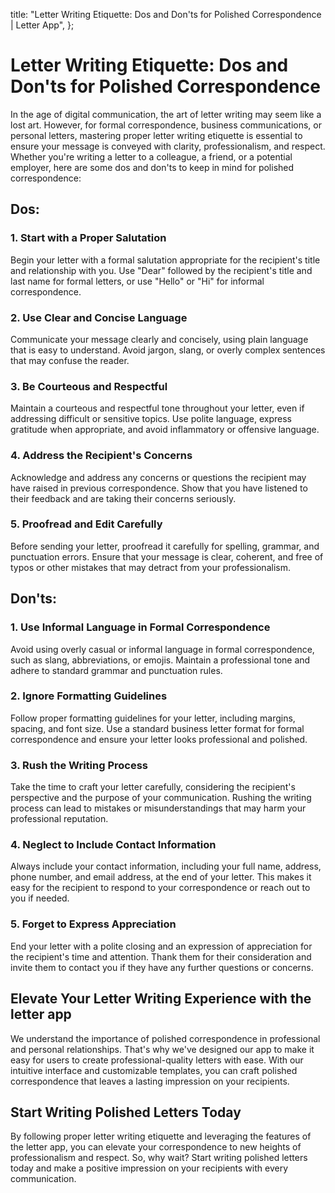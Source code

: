 
  title: "Letter Writing Etiquette: Dos and Don'ts for Polished Correspondence | Letter App",
};

# Letter Writing Etiquette: Dos and Don'ts for Polished Correspondence

<MdxImage src="/blog/letter-writing-etiquette.jpg" alt="Letter Writing Etiquette: Dos and Don'ts for Polished Correspondence" width={800} height={700} />

In the age of digital communication, the art of letter writing may seem like a lost art. However, for formal correspondence, business communications, or personal letters, mastering proper letter writing etiquette is essential to ensure your message is conveyed with clarity, professionalism, and respect. Whether you're writing a letter to a colleague, a friend, or a potential employer, here are some dos and don'ts to keep in mind for polished correspondence:

## Dos:

### 1. Start with a Proper Salutation

Begin your letter with a formal salutation appropriate for the recipient's title and relationship with you. Use "Dear" followed by the recipient's title and last name for formal letters, or use "Hello" or "Hi" for informal correspondence.

### 2. Use Clear and Concise Language

Communicate your message clearly and concisely, using plain language that is easy to understand. Avoid jargon, slang, or overly complex sentences that may confuse the reader.

### 3. Be Courteous and Respectful

Maintain a courteous and respectful tone throughout your letter, even if addressing difficult or sensitive topics. Use polite language, express gratitude when appropriate, and avoid inflammatory or offensive language.

### 4. Address the Recipient's Concerns

Acknowledge and address any concerns or questions the recipient may have raised in previous correspondence. Show that you have listened to their feedback and are taking their concerns seriously.

### 5. Proofread and Edit Carefully

Before sending your letter, proofread it carefully for spelling, grammar, and punctuation errors. Ensure that your message is clear, coherent, and free of typos or other mistakes that may detract from your professionalism.

## Don'ts:

### 1. Use Informal Language in Formal Correspondence

Avoid using overly casual or informal language in formal correspondence, such as slang, abbreviations, or emojis. Maintain a professional tone and adhere to standard grammar and punctuation rules.

### 2. Ignore Formatting Guidelines

Follow proper formatting guidelines for your letter, including margins, spacing, and font size. Use a standard business letter format for formal correspondence and ensure your letter looks professional and polished.

### 3. Rush the Writing Process

Take the time to craft your letter carefully, considering the recipient's perspective and the purpose of your communication. Rushing the writing process can lead to mistakes or misunderstandings that may harm your professional reputation.

### 4. Neglect to Include Contact Information

Always include your contact information, including your full name, address, phone number, and email address, at the end of your letter. This makes it easy for the recipient to respond to your correspondence or reach out to you if needed.

### 5. Forget to Express Appreciation

End your letter with a polite closing and an expression of appreciation for the recipient's time and attention. Thank them for their consideration and invite them to contact you if they have any further questions or concerns.

## Elevate Your Letter Writing Experience with the letter app

We understand the importance of polished correspondence in professional and personal relationships. That's why we've designed our app to make it easy for users to create professional-quality letters with ease. With our intuitive interface and customizable templates, you can craft polished correspondence that leaves a lasting impression on your recipients.

## Start Writing Polished Letters Today

By following proper letter writing etiquette and leveraging the features of the letter app, you can elevate your correspondence to new heights of professionalism and respect. So, why wait? Start writing polished letters today and make a positive impression on your recipients with every communication.